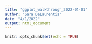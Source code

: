 ```yaml
---
title: "ggplot_walkthrough_2022-04-01"
author: "Sara DeLaurentis"
date: "4/1/2022"
output: html_document
---
```


```r
knitr::opts_chunk$set(echo = TRUE)


```

## 


```r



```

## 



```r




```


